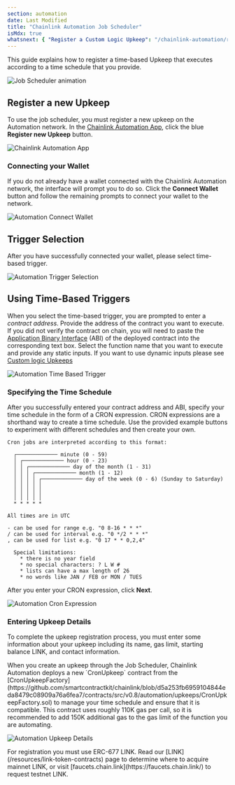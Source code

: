 ```yaml
---
section: automation
date: Last Modified
title: "Chainlink Automation Job Scheduler"
isMdx: true
whatsnext: { "Register a Custom Logic Upkeep": "/chainlink-automation/register-upkeep/" }
---
```



This guide explains how to register a time-based Upkeep that executes according to a time schedule that you provide.

![Job Scheduler animation](/images/contract-devs/automation/auto-job-scheduler.gif)

## Register a new Upkeep

To use the job scheduler, you must register a new upkeep on the Automation network. In the [Chainlink Automation App](https://automation.chain.link/), click the blue **Register new Upkeep** button.

![Chainlink Automation App](/images/contract-devs/automation/auto-ui-home.png)

### Connecting your Wallet

If you do not already have a wallet connected with the Chainlink Automation network, the interface will prompt you to do so. Click the **Connect Wallet** button and follow the remaining prompts to connect your wallet to the network.

![Automation Connect Wallet](/images/contract-devs/automation/auto-ui-wallet.png)

## Trigger Selection

After you have successfully connected your wallet, please select time-based trigger.

![Automation Trigger Selection](/images/contract-devs/automation/auto-ui-pick.png)

## Using Time-Based Triggers

When you select the time-based trigger, you are prompted to enter a _contract address_. Provide the address of the contract you want to execute. If you did not verify the contract on chain, you will need to paste the [Application Binary Interface](https://docs.soliditylang.org/en/develop/abi-spec.html) (ABI) of the deployed contract into the corresponding text box. Select the function name that you want to execute and provide any static inputs. If you want to use dynamic inputs please see [Custom logic Upkeeps](/chainlink-automation/register-upkeep)

![Automation Time Based Trigger](/images/contract-devs/automation/automation-time-based-trigger.png)

### Specifying the Time Schedule

After you successfully entered your contract address and ABI, specify your time schedule in the form of a CRON expression. CRON expressions are a shorthand way to create a time schedule. Use the provided example buttons to experiment with different schedules and then create your own.

```
Cron jobs are interpreted according to this format:

  ┌───────────── minute (0 - 59)
  │ ┌───────────── hour (0 - 23)
  │ │ ┌───────────── day of the month (1 - 31)
  │ │ │ ┌───────────── month (1 - 12)
  │ │ │ │ ┌───────────── day of the week (0 - 6) (Sunday to Saturday)
  │ │ │ │ │
  │ │ │ │ │
  │ │ │ │ │
  * * * * *

All times are in UTC

- can be used for range e.g. "0 8-16 * * *"
/ can be used for interval e.g. "0 */2 * * *"
, can be used for list e.g. "0 17 * * 0,2,4"

  Special limitations:
    * there is no year field
    * no special characters: ? L W #
    * lists can have a max length of 26
    * no words like JAN / FEB or MON / TUES
```

After you enter your CRON expression, click **Next**.

![Automation Cron Expression](/images/contract-devs/automation/automation-cron-expression.png)

### Entering Upkeep Details

To complete the upkeep registration process, you must enter some information about your upkeep including its name, gas limit, starting balance LINK, and contact information.

<Aside type="note" title="Job Scheduler Gas requirements">
  When you create an upkeep through the Job Scheduler, Chainlink Automation deploys a new `CronUpkeep` contract from the
  [CronUpkeepFactory](https://github.com/smartcontractkit/chainlink/blob/d5a253fb6959104844eda8479c08909a76a6fea7/contracts/src/v0.8/automation/upkeeps/CronUpkeepFactory.sol)
  to manage your time schedule and ensure that it is compatible. This contract uses roughly 110K gas per call, so it is
  recommended to add 150K additional gas to the gas limit of the function you are automating.
</Aside>

![Automation Upkeep Details](/images/contract-devs/automation/automation-upkeep-details.png)

<Aside type="tip" title="ERC-677 Link">
  For registration you must use ERC-677 LINK. Read our [LINK](/resources/link-token-contracts) page to determine where
  to acquire mainnet LINK, or visit [faucets.chain.link](https://faucets.chain.link/) to request testnet LINK.
</Aside>
